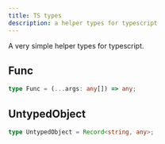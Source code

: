 ```yaml
---
title: TS types
description: a helper types for typescript
---
```


A very simple helper types for typescript.

## Func
```ts
type Func = (...args: any[]) => any;
```

## UntypedObject
```ts
type UntypedObject = Record<string, any>;
```